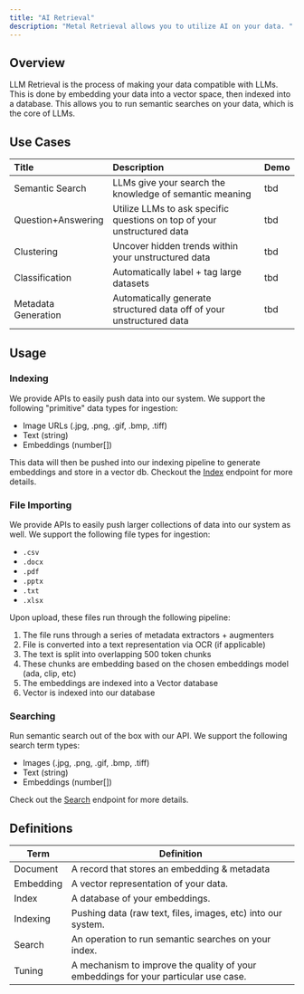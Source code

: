 ```yaml
---
title: "AI Retrieval"
description: "Metal Retrieval allows you to utilize AI on your data. "
---
```


## Overview
LLM Retrieval is the process of making your data compatible with LLMs. This is done by embedding your data into a vector space, then indexed into a database. This allows you to run semantic searches on your data, which is the core of LLMs.

## Use Cases

| Title | Description | Demo
| :--- | :--- | :--- |
| Semantic Search | LLMs give your search the knowledge of semantic meaning | tbd |
| Question+Answering | Utilize LLMs to ask specific questions on top of your unstructured data | tbd |
| Clustering |Uncover hidden trends within your unstructured data | tbd |
| Classification | Automatically label + tag large datasets | tbd |
| Metadata Generation | Automatically generate structured data off of your unstructured data | tbd |

## Usage

### Indexing
We provide APIs to easily push data into our system. We support the following "primitive" data types for ingestion:

- Image URLs (.jpg, .png, .gif, .bmp, .tiff)
- Text (string)
- Embeddings (number[])

This data will then be pushed into our indexing pipeline to generate embeddings and store in a vector db. Checkout the [Index](/api-reference/documents/indexing) endpoint for more details.

### File Importing
We provide APIs to easily push larger collections of data into our system as well. We support the following file types for ingestion:

- `.csv`
- `.docx`
- `.pdf`
- `.pptx`
- `.txt`
- `.xlsx`

Upon upload, these files run through the following pipeline:

1. The file runs through a series of metadata extractors + augmenters
2. File is converted into a text representation via OCR (if applicable)
3. The text is split into overlapping 500 token chunks
4. These chunks are embedding based on the chosen embeddings model (ada, clip, etc)
5. The embeddings are indexed into a Vector database
6. Vector is indexed into our database


### Searching
Run semantic search out of the box with our API. We support the following search term types:

- Images (.jpg, .png, .gif, .bmp, .tiff)
- Text (string)
- Embeddings (number[])

Check out the [Search](/api-reference/documents/search) endpoint for more details.



## Definitions

| Term | Definition |
| --- | --- |
| Document | A record that stores an embedding & metadata |
| Embedding | A vector representation of your data. |
| Index | A database of your embeddings. |
| Indexing | Pushing data (raw text, files, images, etc) into our system.  |
| Search | An operation to run semantic searches on your index. |
| Tuning | A mechanism to improve the quality of your embeddings for your particular use case. |
